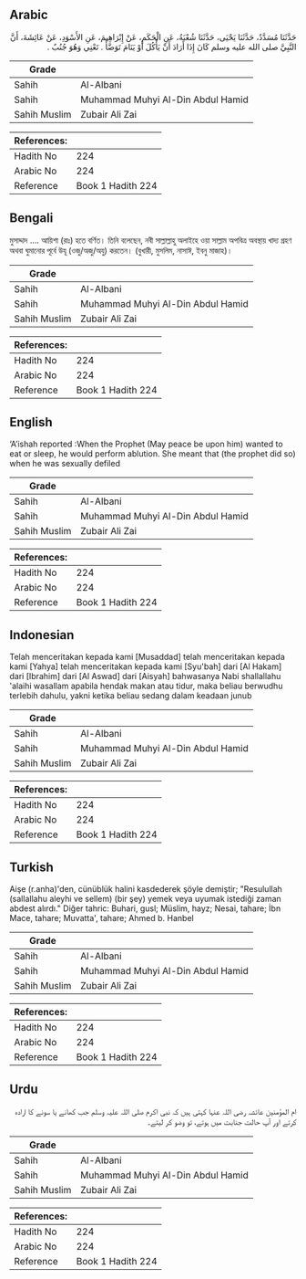 ## Arabic


<div dir="rtl" lang="ar" style={{fontSize:'larger',backgroundColor:'#f8f9fa',padding:20}}>
حَدَّثَنَا مُسَدَّدٌ، حَدَّثَنَا يَحْيَى، حَدَّثَنَا شُعْبَةُ، عَنِ الْحَكَمِ، عَنْ إِبْرَاهِيمَ، عَنِ الأَسْوَدِ، عَنْ عَائِشَةَ، أَنَّ النَّبِيَّ صلى الله عليه وسلم كَانَ إِذَا أَرَادَ أَنْ يَأْكُلَ أَوْ يَنَامَ تَوَضَّأَ ‏.‏ تَعْنِي وَهُوَ جُنُبٌ ‏.‏
</div>
<div style={{backgroundColor:'#f8f9fa',padding:20, marginBottom: 10}}><table> <thead> <tr> <th>Grade</th> <th></th> </tr> </thead> <tbody> <tr><td>Sahih</td><td>Al-Albani</td></tr><tr><td>Sahih</td><td>Muhammad Muhyi Al-Din Abdul Hamid</td></tr><tr><td>Sahih Muslim</td><td>Zubair Ali Zai</td></tr></tbody></table><table> <thead> <tr> <th>References:</th> <th></th> </tr> </thead> <tbody><tr><td>Hadith No</td><td>224</td></tr><tr><td>Arabic No</td><td>224</td></tr><tr><td>Reference</td><td>Book 1 Hadith 224</td></tr></tbody></table></div>

## Bengali


<div dir="ltr" lang="bn" style={{fontSize:'larger',backgroundColor:'#f8f9fa',padding:20}}>
মুসাদ্দাদ .... আয়িশা (রাঃ) হতে বর্ণিত। তিনি বলেছেন, নবী সাল্লাল্লাহু অলাইহে ওয়া সাল্লাম অপবিত্র অবস্থায় খাদ্য গ্রহণ অথবা ঘুমানোর পূর্বে উযূ (ওজু/অজু/অযু) করতেন। (বুখারী, মুসলিম, নাসাঈ, ইবনু মাজাহ)।
</div>
<div style={{backgroundColor:'#f8f9fa',padding:20, marginBottom: 10}}><table> <thead> <tr> <th>Grade</th> <th></th> </tr> </thead> <tbody> <tr><td>Sahih</td><td>Al-Albani</td></tr><tr><td>Sahih</td><td>Muhammad Muhyi Al-Din Abdul Hamid</td></tr><tr><td>Sahih Muslim</td><td>Zubair Ali Zai</td></tr></tbody></table><table> <thead> <tr> <th>References:</th> <th></th> </tr> </thead> <tbody><tr><td>Hadith No</td><td>224</td></tr><tr><td>Arabic No</td><td>224</td></tr><tr><td>Reference</td><td>Book 1 Hadith 224</td></tr></tbody></table></div>

## English


<div dir="ltr" lang="en" style={{fontSize:'larger',backgroundColor:'#f8f9fa',padding:20}}>
‘A’ishah reported :When the Prophet (May peace be upon him) wanted to eat or sleep, he would perform ablution. She meant that (the prophet did so) when he was sexually defiled
</div>
<div style={{backgroundColor:'#f8f9fa',padding:20, marginBottom: 10}}><table> <thead> <tr> <th>Grade</th> <th></th> </tr> </thead> <tbody> <tr><td>Sahih</td><td>Al-Albani</td></tr><tr><td>Sahih</td><td>Muhammad Muhyi Al-Din Abdul Hamid</td></tr><tr><td>Sahih Muslim</td><td>Zubair Ali Zai</td></tr></tbody></table><table> <thead> <tr> <th>References:</th> <th></th> </tr> </thead> <tbody><tr><td>Hadith No</td><td>224</td></tr><tr><td>Arabic No</td><td>224</td></tr><tr><td>Reference</td><td>Book 1 Hadith 224</td></tr></tbody></table></div>

## Indonesian


<div dir="ltr" lang="id" style={{fontSize:'larger',backgroundColor:'#f8f9fa',padding:20}}>
Telah menceritakan kepada kami [Musaddad] telah menceritakan kepada kami [Yahya] telah menceritakan kepada kami [Syu'bah] dari [Al Hakam] dari [Ibrahim] dari [Al Aswad] dari [Aisyah] bahwasanya Nabi shallallahu 'alaihi wasallam apabila hendak makan atau tidur, maka beliau berwudhu terlebih dahulu, yakni ketika beliau sedang dalam keadaan junub
</div>
<div style={{backgroundColor:'#f8f9fa',padding:20, marginBottom: 10}}><table> <thead> <tr> <th>Grade</th> <th></th> </tr> </thead> <tbody> <tr><td>Sahih</td><td>Al-Albani</td></tr><tr><td>Sahih</td><td>Muhammad Muhyi Al-Din Abdul Hamid</td></tr><tr><td>Sahih Muslim</td><td>Zubair Ali Zai</td></tr></tbody></table><table> <thead> <tr> <th>References:</th> <th></th> </tr> </thead> <tbody><tr><td>Hadith No</td><td>224</td></tr><tr><td>Arabic No</td><td>224</td></tr><tr><td>Reference</td><td>Book 1 Hadith 224</td></tr></tbody></table></div>

## Turkish


<div dir="ltr" lang="tr" style={{fontSize:'larger',backgroundColor:'#f8f9fa',padding:20}}>
Aişe (r.anha)'den, cünüblük halini kasdederek şöyle demiştir; "Resulullah (sallallahu aleyhi ve sellem) (bir şey) yemek veya uyumak istediği zaman abdest alırdı." Diğer tahric: Buhari, gusl; Müslim, hayz; Nesai, tahare; İbn Mace, tahare; Muvatta', tahare; Ahmed b. Hanbel
</div>
<div style={{backgroundColor:'#f8f9fa',padding:20, marginBottom: 10}}><table> <thead> <tr> <th>Grade</th> <th></th> </tr> </thead> <tbody> <tr><td>Sahih</td><td>Al-Albani</td></tr><tr><td>Sahih</td><td>Muhammad Muhyi Al-Din Abdul Hamid</td></tr><tr><td>Sahih Muslim</td><td>Zubair Ali Zai</td></tr></tbody></table><table> <thead> <tr> <th>References:</th> <th></th> </tr> </thead> <tbody><tr><td>Hadith No</td><td>224</td></tr><tr><td>Arabic No</td><td>224</td></tr><tr><td>Reference</td><td>Book 1 Hadith 224</td></tr></tbody></table></div>

## Urdu


<div dir="rtl" lang="ur" style={{fontSize:'larger',backgroundColor:'#f8f9fa',padding:20}}>
ام المؤمنین عائشہ رضی اللہ عنہا کہتی ہیں کہ نبی اکرم صلی اللہ علیہ وسلم جب کھانے یا سونے کا ارادہ کرتے اور آپ حالت جنابت میں ہوتے، تو وضو کر لیتے۔
</div>
<div style={{backgroundColor:'#f8f9fa',padding:20, marginBottom: 10}}><table> <thead> <tr> <th>Grade</th> <th></th> </tr> </thead> <tbody> <tr><td>Sahih</td><td>Al-Albani</td></tr><tr><td>Sahih</td><td>Muhammad Muhyi Al-Din Abdul Hamid</td></tr><tr><td>Sahih Muslim</td><td>Zubair Ali Zai</td></tr></tbody></table><table> <thead> <tr> <th>References:</th> <th></th> </tr> </thead> <tbody><tr><td>Hadith No</td><td>224</td></tr><tr><td>Arabic No</td><td>224</td></tr><tr><td>Reference</td><td>Book 1 Hadith 224</td></tr></tbody></table></div>